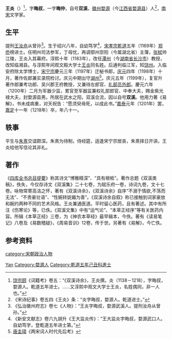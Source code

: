 {{Otheruses|other=名为王炎的其他人物|王炎}}
{{Otheruses|other=名为王双溪的其他人物|王双溪}}

'''王炎'''（{{bd|1138年||1218年||W}}）<ref>[[饶宗颐|饶宗颐]]《词籍考》卷五：“《双溪诗余》，王炎撰。炎（1138－1218），字晦叔，婺源人。乾道五年进士。……又淳熙中观文大学士王炎，名姓偶同，非一人也。”</ref>，字'''晦叔'''，一字'''晦仲'''，自号'''双溪'''，[[徽州|徽州]][[婺源|婺源]]（今[[江西省|江西省]][[婺源县|婺源县]]）人<ref>《宋诗纪事》卷五四《王炎》条：“炎字晦叔，婺源人。乾道进士。”</ref>，[[南宋|南宋]]文学家。

== 生平 ==
提刑[[王汝舟|王汝舟]]从曾孙<ref>《弘治徽州府志》卷七《人物》：“王炎字晦叔，婺源武溪人。提刑汝舟从曾孙。”</ref>。生于绍兴八年，自幼笃学<ref>《新安文献志》卷六九胡升《王大监炎传》：“王大监炎字晦叔，婺源武口人。自幼笃学，登乾道五年进士第。”</ref>，[[宋孝宗|宋孝宗]][[乾道_(南宋)|乾道]]五年（1169年）[[郑侨_(宋朝)|郑侨]]榜进士。任明州司法参军，丁母忧，再调鄂州崇阳（今属湖北省）主簿，[[张栻|张栻]]帅江陵，王炎入其幕府。淳熙十年（1183年），改任[[潭州|潭州]]（今[[湖南省|湖南省]][[长沙市|长沙市]]）教授，改知临湘县。与淳熙年间观文殿大学士[[王炎_(宋朝)|王炎]]同名姓。后通判临江军，知[[饶州|饶州]]。入临安府除太学博士，[[宋宁宗|宋宁宗]]慶元三年（1197年）迁秘书郎，[[慶元_(年號)|庆元]]四年（1198年）十月，著作佐郎兼实录院检讨。庆元中期出守[[湖州|湖州]]<ref>[[唐圭璋|唐圭璋]]《两宋词人时代先后考》</ref>。庆元五年（1199年），复官升著作郎兼考功郎、吴兴郡王府教授，又兼待左郎官、[[礼部|礼部]][[员外郎|员外郎]]。慶元六年（1200年）二月为军器少监，累官至军器监兼权礼部郎官、中奉大夫，赐金紫光禄大夫，封婺源县男。所居在武水之阳，双溪合流，因以自号'''双溪'''。他用力著《易解》，书未成病重，对天祝告：“愿须臾毋死，以成此书。”[[嘉泰|嘉泰]]元年（1201年）罢，[[嘉定_(年号)|嘉定]]十一年（1218年）卒，年八十一。

== 轶事 ==
平生与[[朱熹|朱熹]]交谊颇深。朱熹为待制，侍经筵，适逢宋宁宗居丧，朱熹择日开讲。王炎给他写信论其非礼。

== 著作 ==
《[[四库全书总目提要|四库全书总目提要]]》称其诗文“博雅精深”、“具有根柢”。著作总题《双溪类稿》，佚失，今仅存诗文《双溪集》二十七卷，为赋乐府一卷，诗词九卷，文十七卷。咏物常寄高洁之怀，著有《双溪诗余》，《双溪诗余》自序“不溺于情欲,不荡而无法”、“不贵豪壮语”、“性婉转妩媚为善”。《双溪诗余自叙》称已接触到词家豪放和婉约两种不同的艺术风格。王炎兼通医道。平时留心医药，且有著述。其中有所注《伤寒论》等，已佚。《双溪文集》中有“运气论”、“本草正经序”等有关医药内容。所辑《本草正经》三卷，为《神农本草经》最早辑本，今佚。著有《读易笔记》八卷及《易数稽疑》，《周易音训》12卷，传于世。另著有《易解》，今亡佚。

== 参考资料 ==
{{reflist|2}}

{{Authority control}}
{{DEFAULTSORT:Wang王}}
[[Category:王姓|Yan]]
[[Category:婺源人|Category:婺源人]]
[[category:宋朝政治人物|category:宋朝政治人物]]
[[Category:乾道五年己丑科進士|Category:乾道五年己丑科進士]]